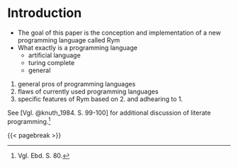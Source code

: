 # Introduction

- The goal of this paper is the conception and implementation of a new programming language called Rym
- What exactly is a programming language
  - artificial language
  - turing complete
  - general

1. general pros of programming languages
2. flaws of currently used programming languages
3. specific features of Rym based on 2. and adhearing to 1.

See [Vgl. @knuth_1984. S. 99-100] for additional discussion of literate programming.^[Vgl. Ebd. S. 80.]

{{< pagebreak >}}
